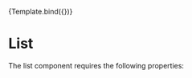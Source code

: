 
<Meta title="List" 
    component={List} 
    argTypes={{}}
/>



<Canvas>
    <Story name="Primary" args={{items: items}}>
        {Template.bind({})}
    </Story>
</Canvas> 

# List

The list component requires the following properties:

<Props of={List} />
